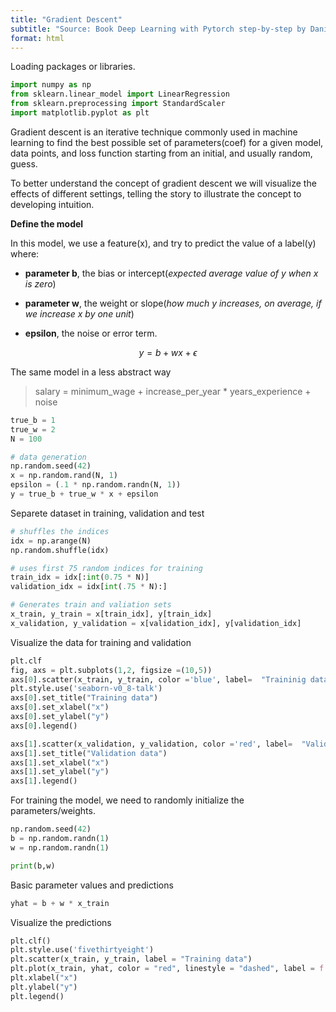 ```yaml
---
title: "Gradient Descent"
subtitle: "Source: Book Deep Learning with Pytorch step-by-step by Danil Voigt Godoy"
format: html
---
```


Loading packages or libraries.

```python
import numpy as np
from sklearn.linear_model import LinearRegression
from sklearn.preprocessing import StandardScaler
import matplotlib.pyplot as plt
```

Gradient descent is an iterative technique commonly used in machine learning to find the best possible set of parameters(coef) for a given model, data points, and loss function starting from an initial, and usually random, guess.

To better understand the concept of gradient descent we will visualize the effects of different settings, telling the story to illustrate the concept to developing intuition.

**Define the model**

In this model, we use a feature(x), and try to predict the value of a label(y) where:

-   **parameter b**, the bias or intercept(*expected average value of y when x is zero*)

-   **parameter w**, the weight or slope(*how much y increases, on average, if we increase x by one unit*)

-   **epsilon**, the noise or error term.

$$
y = b + wx + \epsilon
$$

The same model in a less abstract way

> salary = minimum_wage + increase_per_year \* years_experience + noise

```python

true_b = 1
true_w = 2
N = 100

# data generation
np.random.seed(42)
x = np.random.rand(N, 1)
epsilon = (.1 * np.random.randn(N, 1))
y = true_b + true_w * x + epsilon

```

Separete dataset in training, validation and test

```python

# shuffles the indices
idx = np.arange(N)
np.random.shuffle(idx)

# uses first 75 random indices for training
train_idx = idx[:int(0.75 * N)]
validation_idx = idx[int(.75 * N):]

# Generates train and valiation sets
x_train, y_train = x[train_idx], y[train_idx]
x_validation, y_validation = x[validation_idx], y[validation_idx]
```

Visualize the data for training and validation


```python
plt.clf
fig, axs = plt.subplots(1,2, figsize =(10,5))
axs[0].scatter(x_train, y_train, color ='blue', label=  "Traininig data")
plt.style.use('seaborn-v0_8-talk')
axs[0].set_title("Training data")
axs[0].set_xlabel("x")
axs[0].set_ylabel("y")
axs[0].legend()

axs[1].scatter(x_validation, y_validation, color ='red', label=  "Validation data")
axs[1].set_title("Validation data")
axs[1].set_xlabel("x")
axs[1].set_ylabel("y")
axs[1].legend()
```

For training the model, we need to randomly initialize the parameters/weights.

```python
np.random.seed(42)
b = np.random.randn(1)
w = np.random.randn(1)

print(b,w)

```

Basic parameter values and predictions

```python
yhat = b + w * x_train
```

Visualize the predictions

```python
plt.clf()
plt.style.use('fivethirtyeight')
plt.scatter(x_train, y_train, label = "Training data")
plt.plot(x_train, yhat, color = "red", linestyle = "dashed", label = f'Initial Model:  y = {b[0]:.2f} + {w[0]:.2f}x')
plt.xlabel("x")
plt.ylabel("y")
plt.legend()
```

